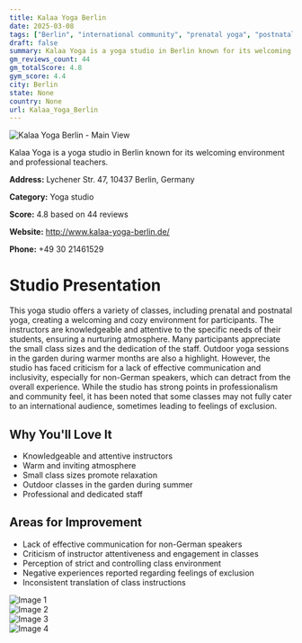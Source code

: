 ```yaml
---
title: Kalaa Yoga Berlin
date: 2025-03-08
tags: ["Berlin", "international community", "prenatal yoga", "postnatal yoga", "somatics", "friendly atmosphere", "professional teaching", "Berlin"]  
draft: false
summary: Kalaa Yoga is a yoga studio in Berlin known for its welcoming environment and professional teachers.
gm_reviews_count: 44
gm_totalScore: 4.8
gym_score: 4.4
city: Berlin
state: None
country: None
url: Kalaa_Yoga_Berlin
---
```


<div className="aspect-[16/9] relative my-8">
  <img 
    src="https://lh5.googleusercontent.com/p/AF1QipN16GfvPAjDvixoWfWEiOiYF1S-vRuc2LpFXtpi=w1920-h1080-k-no"
    alt="Kalaa Yoga Berlin - Main View"
    className="object-cover absolute inset-0 w-full h-full rounded-lg"
  />
</div>

Kalaa Yoga is a yoga studio in Berlin known for its welcoming environment and professional teachers.

**Address:** Lychener Str. 47, 10437 Berlin, Germany

**Category:** Yoga studio

**Score:** 4.8 based on 44 reviews

**Website:** http://www.kalaa-yoga-berlin.de/

**Phone:** +49 30 21461529

# Studio Presentation

This yoga studio offers a variety of classes, including prenatal and postnatal yoga, creating a welcoming and cozy environment for participants. The instructors are knowledgeable and attentive to the specific needs of their students, ensuring a nurturing atmosphere. Many participants appreciate the small class sizes and the dedication of the staff. Outdoor yoga sessions in the garden during warmer months are also a highlight. However, the studio has faced criticism for a lack of effective communication and inclusivity, especially for non-German speakers, which can detract from the overall experience. While the studio has strong points in professionalism and community feel, it has been noted that some classes may not fully cater to an international audience, sometimes leading to feelings of exclusion.

## Why You'll Love It

- Knowledgeable and attentive instructors
- Warm and inviting atmosphere
- Small class sizes promote relaxation
- Outdoor classes in the garden during summer
- Professional and dedicated staff

## Areas for Improvement

- Lack of effective communication for non-German speakers
- Criticism of instructor attentiveness and engagement in classes
- Perception of strict and controlling class environment
- Negative experiences reported regarding feelings of exclusion
- Inconsistent translation of class instructions

<div className="grid grid-cols-1 xl:grid-cols-2 gap-4 my-8">
<div className="aspect-[4/3] relative"><img src="https://lh5.googleusercontent.com/p/AF1QipPmpoL8IBJ1iHBRreFD0JhxW4WNJDGCVDesHyQv=w1920-h1080-k-no" alt="Image 1" className="object-cover absolute inset-0 w-full h-full rounded-lg" /></div>
<div className="aspect-[4/3] relative"><img src="https://lh5.googleusercontent.com/p/AF1QipP7s1v8O1yCUiM4tVrn_GCg6dbJm1Lo2ZcJR1mb=w1920-h1080-k-no" alt="Image 2" className="object-cover absolute inset-0 w-full h-full rounded-lg" /></div>
<div className="aspect-[4/3] relative"><img src="https://lh5.googleusercontent.com/p/AF1QipP1WKc8rsEEpfpKKZdSqvRgzOBJ0_I7so9cwL-2=w1920-h1080-k-no" alt="Image 3" className="object-cover absolute inset-0 w-full h-full rounded-lg" /></div>
<div className="aspect-[4/3] relative"><img src="https://lh5.googleusercontent.com/p/AF1QipO1Z6YEkhuPGWE3bc3FX7_xobOdqbUvz0t9QKZH=w1920-h1080-k-no" alt="Image 4" className="object-cover absolute inset-0 w-full h-full rounded-lg" /></div>
</div>